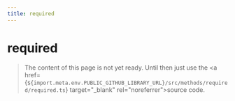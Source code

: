 ```yaml
---
title: required
---
```


# required

> The content of this page is not yet ready. Until then just use the <a href={`${import.meta.env.PUBLIC_GITHUB_LIBRARY_URL}/src/methods/required/required.ts`} target="\_blank" rel="noreferrer">source code</a>.
